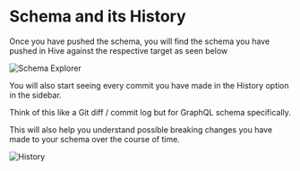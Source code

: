 # Schema and its History

Once you have pushed the schema, you will find the schema you have pushed in Hive against the
respective target as seen below

![Schema Explorer](/schema-explorer.png)

You will also start seeing every commit you have made in the History option in the sidebar.

Think of this like a Git diff / commit log but for GraphQL schema specifically.

This will also help you understand possible breaking changes you have made to your schema over the
course of time.

![History](/schema-history.png)
